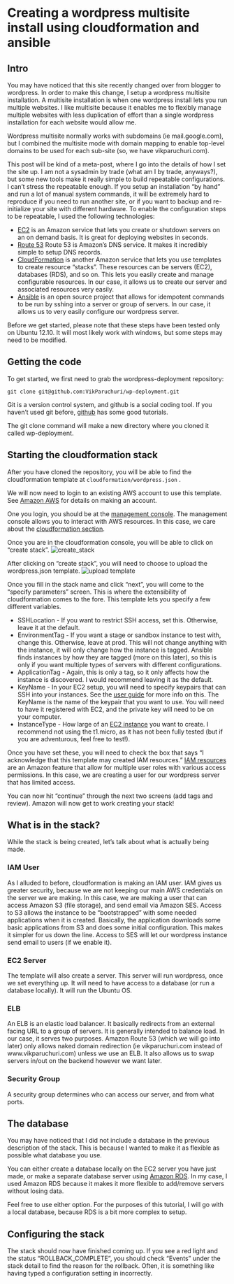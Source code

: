 Creating a wordpress multisite install using cloudformation and ansible
========================================================

Intro
-------------------------

You may have noticed that this site recently changed over from blogger to wordpress.  In order to make this change, I setup a wordpress multisite installation.  A multisite installation is when one wordpress install lets you run multiple websites.  I like multisite because it enables me to flexibly manage multiple websites with less duplication of effort than a single wordpress installation for each website would allow me.

Wordpress multisite normally works with subdomains (ie mail.google.com), but I combined the multisite mode with domain mapping to enable top-level domains to be used for each sub-site (so, we have vikparuchuri.com).

This post will be kind of a meta-post, where I go into the details of how I set the site up.  I am not a sysadmin by trade (what am I by trade, anyways?), but some new tools make it really simple to build repeatable configurations.  I can't stress the repeatable enough.  If you setup an installation "by hand" and run a lot of manual system commands, it will be extremely hard to reproduce if you need to run another site, or if you want to backup and re-initialize your site with different hardware.  To enable the configuration steps to be repeatable, I used the following technologies:

* [EC2](http://aws.amazon.com/ec2/) is an Amazon service that lets you create or shutdown servers on an on demand basis.  It is great for deploying websites in seconds.
* [Route 53](http://aws.amazon.com/route53/) Route 53 is Amazon's DNS service.  It makes it incredibly simple to setup DNS records.
* [CloudFormation](http://aws.amazon.com/cloudformation/) is another Amazon service that lets you use templates to create resource "stacks".  These resources can be servers (EC2), databases (RDS), and so on.  This lets you easily create and manage configurable resources.  In our case, it allows us to create our server and associated resources very easily.
* [Ansible](http://www.ansibleworks.com/) is an open source project that allows for idempotent commands to be run by sshing into a server or group of servers.  In our case, it allows us to very easily configure our wordpress server.

Before we get started, please note that these steps have been tested only on Ubuntu 12.10.  It will most likely work with windows, but some steps may need to be modified.

Getting the code
-------------------------

To get started, we first need to grab the wordpress-deployment repository:

```
git clone git@github.com:VikParuchuri/wp-deployment.git
```

Git is a version control system, and github is a social coding tool.  If you haven't used git before, [github](https://help.github.com/articles/set-up-git) has some good tutorials.

The git clone command will make a new directory where you cloned it called wp-deployment.

Starting the cloudformation stack
---------------------------

After you have cloned the repository, you will be able to find the cloudformation template at `cloudformation/wordpress.json` .

We will now need to login to an existing AWS account to use this template.  See [Amazon AWS](http://aws.amazon.com/) for details on making an account.

One you login, you should be at the [management console](https://console.aws.amazon.com/console/home?#).  The management console allows you to interact with AWS resources.  In this case, we care about the [cloudformation section](https://console.aws.amazon.com/cloudformation/home).

Once you are in the cloudformation console, you will be able to click on "create stack". ![create_stack](img/cf_console.png)

After clicking on "create stack", you will need to choose to upload the wordpress.json template.  ![upload template](img/cf_template.png)

Once you fill in the stack name and click "next", you will come to the "specify parameters" screen.  This is where the extensibility of cloudformation comes to the fore.  This template lets you specify a few different variables.

* SSHLocation - If you want to restrict SSH access, set this.  Otherwise, leave it at the default.
* EnvironmentTag - If you want a stage or sandbox instance to test with, change this.  Otherwise, leave at prod.  This will not change anything with the instance, it will only change how the instance is tagged.  Ansible finds instances by how they are tagged (more on this later), so this is only if you want multiple types of servers with different configurations.
* ApplicationTag - Again, this is only a tag, so it only affects how the instance is discovered.  I would recommend leaving it as the default.
* KeyName - In your EC2 setup, you will need to specify keypairs that can SSH into your instances.  See the [user guide](http://docs.aws.amazon.com/AWSEC2/latest/UserGuide/generating-a-keypair.html) for more info on this.  The KeyName is the name of the keypair that you want to use.  You will need to have it registered with EC2, and the private key will need to be on your computer.
* InstanceType - How large of an [EC2 instance](http://aws.amazon.com/ec2/instance-types/#instance-details) you want to create.  I recommend not using the t1.micro, as it has not been fully tested (but if you are adventurous, feel free to test!).

Once you have set these, you will need to check the box that says "I acknowledge that this template may created IAM resources."  [IAM resources](http://aws.amazon.com/iam/) are an Amazon feature that allow for multiple user roles with various access permissions.  In this case, we are creating a user for our wordpress server that has limited access.

You can now hit "continue" through the next two screens (add tags and review).  Amazon will now get to work creating your stack!

What is in the stack?
---------------------------

While the stack is being created, let's talk about what is actually being made.

### IAM User

As I alluded to before, cloudformation is making an IAM user.  IAM gives us greater security, because we are not keeping our main AWS credentials on the server we are making.  In this case, we are making a user that can access Amazon S3 (file storage), and send email via Amazon SES.  Access to S3 allows the instance to be "bootstrapped" with some needed applications when it is created.  Basically, the application downloads some basic applications from S3 and does some initial configuration.  This makes it simpler for us down the line.  Access to SES will let our wordpress instance send email to users (if we enable it).

### EC2 Server

The template will also create a server.  This server will run wordpress, once we set everything up.  It will need to have access to a database (or run a database locally).  It will run the Ubuntu OS.

### ELB

An ELB is an elastic load balancer.  It basically redirects from an external facing URL to a group of servers.  It is generally intended to balance load.  In our case, it serves two purposes.  Amazon Route 53 (which we will go into later) only allows naked domain redirection (ie vikparuchuri.com instead of www.vikparuchuri.com) unless we use an ELB.  It also allows us to swap servers in/out on the backend however we want later. 

### Security Group

A security group determines who can access our server, and from what ports.

The database
---------------------------

You may have noticed that I did not include a database in the previous description of the stack.  This is because I wanted to make it as flexible as possible what database you use.

You can either create a database locally on the EC2 server you have just made, or make a separate database server using [Amazon RDS](http://aws.amazon.com/rds/).  In my case, I used Amazon RDS because it makes it more flexible to add/remove servers without losing data.

Feel free to use either option.  For the purposes of this tutorial, I will go with a local database, because RDS is a bit more complex to setup.

Configuring the stack
---------------------------

The stack should now have finished coming up.  If you see a red light and the status "ROLLBACK_COMPLETE", you should check "Events" under the stack detail to find the reason for the rollback.  Often, it is something like having typed a configuration setting in incorrectly.





